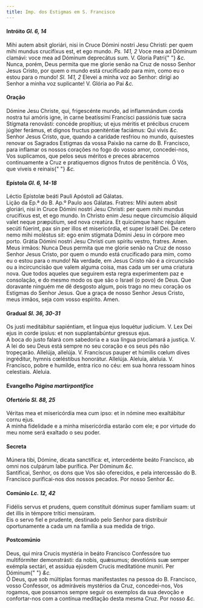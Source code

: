 ```yaml
---
title: Imp. dos Estigmas em S. Francisco
---
```


<h4 class="text-center">
  Intróito <em>Gl. 6, 14</em>
</h4>
<div class="grid grid-cols-2 gap-5">
  <span class="text-justify">
    Mihi autem absit gloriári, nisi in Cruce Dómini nostri Jesu Christi: per
    quem mihi mundus crucifíxus est, et ego mundo. <em>Ps. 141, 2</em> Voce mea
    ad Dóminum clamávi: voce mea ad Dóminum deprecátus sum. V. Gloria Patri{" "}
    <em>&c.</em>
  </div>
  <span class="text-justify">
    Nunca, porém, Deus permita que me glorie senão na Cruz de nosso Senhor Jesus
    Cristo, por quem o mundo está crucificado para mim, como eu o estou para o
    mundo! <em>Sl. 141, 2</em> Elevei a minha voz ao Senhor: dirigi ao Senhor a
    minha voz suplicante! V. Glória ao Pai <em>&c.</em>
  </span>
</div>

<h4 class="text-center">Oração</h4>
<div class="grid grid-cols-2 gap-5">
  <span class="text-justify">
    Dómine Jesu Christe, qui, frigescénte mundo, ad inflammándum corda nostra
    tui amóris igne, in carne beatíssimi Francísci passiónis tuæ sacra Stígmata
    renovásti: concéde propítius; ut ejus méritis et précibus crucem júgiter
    ferámus, et dignos fructus pœniténtiæ faciámus: Qui vivis <em>&c.</em>
  </div>
  <span class="text-justify">
    Senhor Jesus Cristo, que, quando a caridade resfriou no mundo, quisestes
    renovar os Sagrados Estigmas da vossa Paixão na carne do B. Francisco, para
    inflamar os nossos corações no fogo do vosso amor, concedei-nos, Vos
    suplicamos, que pelos seus méritos e preces abracemos continuamente a Cruz e
    pratiquemos dignos frutos de penitência. Ó Vós, que viveis e reinais{" "}
    <em>&c.</em>
  </span>
</div>

<h4 class="text-center">
  Epístola <em>Gl. 6, 14-18</em>
</h4>
<div class="grid grid-cols-2 gap-5">
  <span class="text-justify">
    Léctio Epístolæ beáti Pauli Apóstoli ad Gálatas.
  </div>
  <span class="text-justify">
    Lição da Ep.ª do B. Ap.º Paulo aos Gálatas.
  </div>
  <span class="text-justify">
    Fratres: Mihi autem absit gloriári, nisi in Cruce Dómini nostri Jesu
    Christi: per quem mihi mundus crucifíxus est, et ego mundo. In Christo enim
    Jesu neque circumcísio áliquid valet neque præpútium, sed nova creatúra. Et
    quicúmque hanc régulam secúti fúerint, pax sin per illos et misericórdia, et
    super Israël Dei. De cetero nemo mihi moléstus sit: ego enim stígmata Dómini
    Jesu in córpore meo porto. Grátia Dómini nostri Jesu Christi cum spíritu
    vestro, fratres. Amen.
  </div>
  <span class="text-justify">
    Meus irmãos: Nunca Deus permita que me glorie senão na Cruz de nosso Senhor
    Jesus Cristo, por quem o mundo está crucificado para mim, como eu o estou
    para o mundo! Na verdade, em Jesus Cristo não é a circuncisão ou a
    incircuncisão que valem alguma coisa, mas cada um ser uma criatura nova. Que
    todos aqueles que seguirem esta regra experimentem paz e consolação, e do
    mesmo modo os que são o Israel (o povo) de Deus. Que doravante ninguém me dê
    desgosto algum, pois trago no meu coração os Estigmas do Senhor Jesus. Que a
    graça de nosso Senhor Jesus Cristo, meus irmãos, seja com vosso espírito.
    Amen.
  </span>
</div>

<h4 class="text-center">
  Gradual <em>Sl. 36, 30-31</em>
</h4>
<div class="grid grid-cols-2 gap-5">
  <span class="text-justify">
    Os justi meditábitur sapiéntiam, et lingua ejus loquétur judícium. V. Lex
    Dei ejus in corde ipsíus: et non supplantabúntur gressus ejus.
  </div>
  <span class="text-justify">
    A boca do justo falará com sabedoria e a sua língua proclamará a justiça. V.
    A lei do seu Deus está sempre no seu coração e os seus pés não tropeçarão.
  </div>
  <span class="text-justify">
    Allelúja, allelúja. V. Francíscus pauper et húmilis cœlum dives ingréditur,
    hymnis cœléstibus honorátur. Allelúja.
  </div>
  <span class="text-justify">
    Aleluia, aleluia. V. Francisco, pobre e humilde, entra rico no céu: em sua
    honra ressoam hinos celestiais. Aleluia.
  </span>
</div>

<h4 class="text-center">
  Evangelho <em>Página martirpontifice</em>
</h4>

<h4 class="text-center">
  Ofertório <em>Sl. 88, 25</em>
</h4>
<div class="grid grid-cols-2 gap-5">
  <span class="text-justify">
    Véritas mea et misericórdia mea cum ipso: et in nómine meo exaltábitur cornu
    ejus.
  </div>
  <span class="text-justify">
    A minha fidelidade e a minha misericórdia estarão com ele; e por virtude do
    meu nome será exaltado o seu poder.
  </span>
</div>

<h4 class="text-center">Secreta</h4>
<div class="grid grid-cols-2 gap-5">
  <span class="text-justify">
    Múnera tibi, Dómine, dicata sanctífica: et, intercedénte beáto Francísco, ab
    omni nos culpárum labe purífica. Per Dóminum <em>&c.</em>
  </div>
  <span class="text-justify">
    Santificai, Senhor, os dons que Vos são oferecidos, e pela intercessão do B.
    Francisco purificai-nos dos nossos pecados. Por nosso Senhor <em>&c.</em>
  </span>
</div>

<h4 class="text-center">
  Comúnio <em>Lc. 12, 42</em>
</h4>
<div class="grid grid-cols-2 gap-5">
  <span class="text-justify">
    Fidélis servus et prudens, quem constítuit dóminus super famíliam suam: ut
    det illis in témpore trítici mensúram.
  </div>
  <span class="text-justify">
    Eis o servo fiel e prudente, destinado pelo Senhor para distribuir
    oportunamente a cada um na família a sua medida de trigo.
  </span>
</div>

<h4 class="text-center">Postcomúnio</h4>
<div class="grid grid-cols-2 gap-5">
  <span class="text-justify">
    Deus, qui mira Crucis mystéria in beáto Francísco Confessóre tuo
    multifórmiter demonstrásti: da nobis, quǽsumus; devotiónis suæ semper
    exémpla sectári, et assídua ejúsdem Crucis meditatióne muníri. Per Dóminum{" "}
    <em>&c.</em>
  </div>
  <span class="text-justify">
    Ó Deus, que sob múltiplas formas manifestastes na pessoa do B. Francisco,
    vosso Confessor, os admiráveis mystérios da Cruz, concedei-nos, Vos rogamos,
    que possamos sempre seguir os exemplos da sua devoção e confortar-nos com a
    contínua meditação desta mesma Cruz. Por nosso <em>&c.</em>
  </span>
</div>
